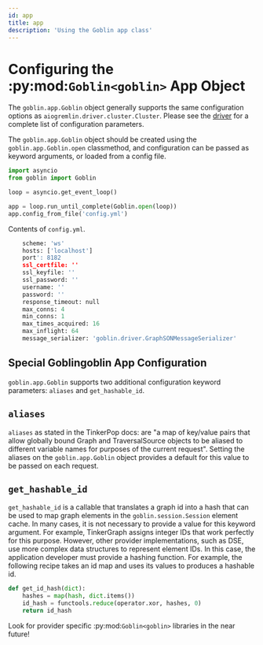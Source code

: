 ```yaml
---
id: app
title: app
description: 'Using the Goblin app class'
---
```


# Configuring the :py:mod:`Goblin<goblin>` App Object

The `goblin.app.Goblin` object generally supports the same
configuration options as `aiogremlin.driver.cluster.Cluster`.
Please see the [driver](docs/goblin/driver) for a complete list of
configuration parameters.


The `goblin.app.Goblin` object should be created using the
`goblin.app.Goblin.open` classmethod, and configuration can
be passed as keyword arguments, or loaded from a config file.

```python
import asyncio
from goblin import Goblin

loop = asyncio.get_event_loop()

app = loop.run_until_complete(Goblin.open(loop))
app.config_from_file('config.yml')
```

Contents of `config.yml`.

```python
    scheme: 'ws'
    hosts: ['localhost']
    port': 8182
    ssl_certfile: ''
    ssl_keyfile: ''
    ssl_password: ''
    username: ''
    password: ''
    response_timeout: null
    max_conns: 4
    min_conns: 1
    max_times_acquired: 16
    max_inflight: 64
    message_serializer: 'goblin.driver.GraphSONMessageSerializer'
```

## Special Goblingoblin App Configuration

`goblin.app.Goblin` supports two additional configuration
keyword parameters: `aliases` and `get_hashable_id`.

## `aliases`

`aliases` as stated in the TinkerPop docs: are "a map of key/value pairs that
allow globally bound Graph and TraversalSource objects to be aliased to
different variable names for purposes of the current request". Setting the
aliases on the `goblin.app.Goblin` object provides a default
for this value to be passed on each request.

## `get_hashable_id`

`get_hashable_id` is a callable that translates a graph id into a hash
that can be used to map graph elements in the
`goblin.session.Session` element cache. In many cases,
it is not necessary to provide a value for this keyword argument. For example,
TinkerGraph assigns integer IDs that work perfectly for this purpose. However,
other provider implementations, such as DSE, use more complex data structures
to represent element IDs. In this case, the application developer must provide a
hashing function. For example, the following recipe takes an id map and uses
its values to produces a hashable id.

```python
def get_id_hash(dict):
    hashes = map(hash, dict.items())
    id_hash = functools.reduce(operator.xor, hashes, 0)
    return id_hash
```

Look for provider specific :py:mod:`Goblin<goblin>` libraries in the near
future!
